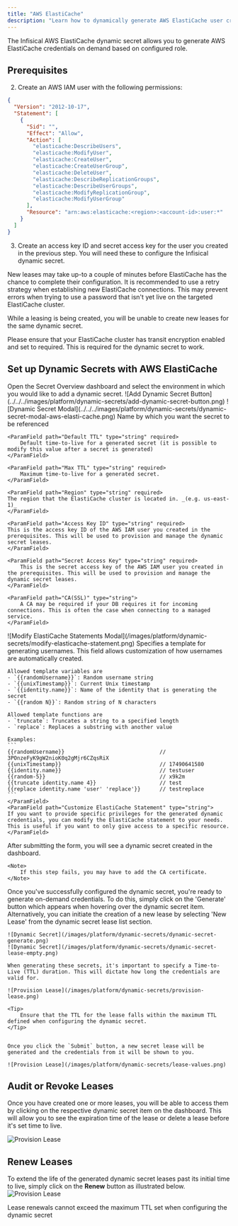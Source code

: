 ```yaml
---
title: "AWS ElastiCache"
description: "Learn how to dynamically generate AWS ElastiCache user credentials."
---
```


The Infisical AWS ElastiCache dynamic secret allows you to generate AWS ElastiCache credentials on demand based on configured role.

## Prerequisites



2. Create an AWS IAM user with the following permissions:
```json
{
  "Version": "2012-10-17",
  "Statement": [
    {
      "Sid": "",
      "Effect": "Allow",
      "Action": [
        "elasticache:DescribeUsers",
        "elasticache:ModifyUser",
        "elasticache:CreateUser",
        "elasticache:CreateUserGroup",
        "elasticache:DeleteUser",
        "elasticache:DescribeReplicationGroups",
        "elasticache:DescribeUserGroups",
        "elasticache:ModifyReplicationGroup",
        "elasticache:ModifyUserGroup"
      ],
      "Resource": "arn:aws:elasticache:<region>:<account-id>:user:*"
    }
  ]
}
```

3. Create an access key ID and secret access key for the user you created in the previous step. You will need these to configure the Infisical dynamic secret.

<Note>
  New leases may take up-to a couple of minutes before ElastiCache has the chance to complete their configuration.
  It is recommended to use a retry strategy when establishing new ElastiCache connections.
  This may prevent errors when trying to use a password that isn't yet live on the targeted ElastiCache cluster.

  While a leasing is being created, you will be unable to create new leases for the same dynamic secret.
</Note>

<Note>
  Please ensure that your ElastiCache cluster has transit encryption enabled and set to required. This is required for the dynamic secret to work.
</Note>




## Set up Dynamic Secrets with AWS ElastiCache

<Steps>
  <Step title="Open Secret Overview Dashboard">
	Open the Secret Overview dashboard and select the environment in which you would like to add a dynamic secret.
  </Step>
  <Step title="Click on the 'Add Dynamic Secret' button">
	![Add Dynamic Secret Button](../../../images/platform/dynamic-secrets/add-dynamic-secret-button.png)
  </Step>
  <Step title="Select AWS ElastiCache">
	![Dynamic Secret Modal](../../../images/platform/dynamic-secrets/dynamic-secret-modal-aws-elasti-cache.png)
  </Step>
  <Step title="Provide the inputs for dynamic secret parameters">
	<ParamField path="Secret Name" type="string" required>
		Name by which you want the secret to be referenced
	</ParamField>

	<ParamField path="Default TTL" type="string" required>
		Default time-to-live for a generated secret (it is possible to modify this value after a secret is generated)
	</ParamField>

	<ParamField path="Max TTL" type="string" required>
		Maximum time-to-live for a generated secret.
	</ParamField>

	<ParamField path="Region" type="string" required>
    The region that the ElastiCache cluster is located in. _(e.g. us-east-1)_
	</ParamField>

	<ParamField path="Access Key ID" type="string" required>
    This is the access key ID of the AWS IAM user you created in the prerequisites. This will be used to provision and manage the dynamic secret leases.
	</ParamField>

	<ParamField path="Secret Access Key" type="string" required>
		This is the secret access key of the AWS IAM user you created in the prerequisites. This will be used to provision and manage the dynamic secret leases.
	</ParamField>

	<ParamField path="CA(SSL)" type="string">
		A CA may be required if your DB requires it for incoming connections. This is often the case when connecting to a managed service.
	</ParamField>

  </Step>
  <Step title="(Optional) Modify ElastiCache Statements">
  ![Modify ElastiCache Statements Modal](/images/platform/dynamic-secrets/modify-elasticache-statement.png)
  <ParamField path="Username Template" type="string" default="{{randomUsername}}">
    Specifies a template for generating usernames. This field allows customization of how usernames are automatically created.

    Allowed template variables are
    - `{{randomUsername}}`: Random username string
    - `{{unixTimestamp}}`: Current Unix timestamp
    - `{{identity.name}}`: Name of the identity that is generating the secret
    - `{{random N}}`: Random string of N characters

    Allowed template functions are
    - `truncate`: Truncates a string to a specified length
    - `replace`: Replaces a substring with another value

    Examples:
    ```
    {{randomUsername}}                              // 3POnzeFyK9gW2nioK0q2gMjr6CZqsRiX
    {{unixTimestamp}}                               // 17490641580
    {{identity.name}}                               // testuser
    {{random-5}}                                    // x9k2m
    {{truncate identity.name 4}}                    // test
    {{replace identity.name 'user' 'replace'}}      // testreplace
    ```
	</ParamField>
	<ParamField path="Customize ElastiCache Statement" type="string">
  	If you want to provide specific privileges for the generated dynamic credentials, you can modify the ElastiCache statement to your needs. This is useful if you want to only give access to a specific resource.
	</ParamField>
  </Step>
  <Step title="Click `Submit`">
  	After submitting the form, you will see a dynamic secret created in the dashboard.

	<Note>
		If this step fails, you may have to add the CA certificate.
	</Note>

  </Step>
  <Step title="Generate dynamic secrets">
	Once you've successfully configured the dynamic secret, you're ready to generate on-demand credentials.
	To do this, simply click on the 'Generate' button which appears when hovering over the dynamic secret item.
	Alternatively, you can initiate the creation of a new lease by selecting 'New Lease' from the dynamic secret lease list section.

	![Dynamic Secret](/images/platform/dynamic-secrets/dynamic-secret-generate.png)
	![Dynamic Secret](/images/platform/dynamic-secrets/dynamic-secret-lease-empty.png)

	When generating these secrets, it's important to specify a Time-to-Live (TTL) duration. This will dictate how long the credentials are valid for.

	![Provision Lease](/images/platform/dynamic-secrets/provision-lease.png)

	<Tip>
		Ensure that the TTL for the lease falls within the maximum TTL defined when configuring the dynamic secret.
	</Tip>


	Once you click the `Submit` button, a new secret lease will be generated and the credentials from it will be shown to you.

	![Provision Lease](/images/platform/dynamic-secrets/lease-values.png)
  </Step>
</Steps>

## Audit or Revoke Leases
Once you have created one or more leases, you will be able to access them by clicking on the respective dynamic secret item on the dashboard.
This will allow you to see the expiration time of the lease or delete a lease before it's set time to live.

![Provision Lease](/images/platform/dynamic-secrets/lease-data.png)

## Renew Leases
To extend the life of the generated dynamic secret leases past its initial time to live, simply click on the **Renew** button as illustrated below.
![Provision Lease](/images/platform/dynamic-secrets/dynamic-secret-lease-renew.png)

<Warning>
	Lease renewals cannot exceed the maximum TTL set when configuring the dynamic secret
</Warning>
